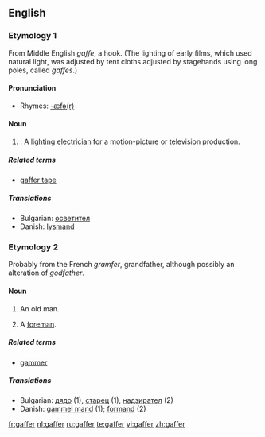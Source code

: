 ==English==

===Etymology 1===
From Middle English ''gaffe'', a hook. (The lighting of early films, which used natural light, was adjusted by tent cloths adjusted by stagehands using long poles, called ''gaffes''.)

====Pronunciation====
*Rhymes: [[Rhymes:English:-æfə(r)|-æfə(r)]]

====Noun====
{{en-noun}}

# {{context|Filmology}}: A [[lighting]] [[electrician]] for a motion-picture or television production.

=====Related terms=====
*[[gaffer tape]]

=====Translations=====
*Bulgarian: [[осветител]] {{m}}
*Danish: [[lysmand]]

===Etymology 2===
Probably from the French ''gramfer'', grandfather, although possibly an alteration of ''godfather''.

====Noun====
{{en-noun}}

# {{colloquial}} An old man.
# {{UK}} A [[foreman]].

=====Related terms=====
*[[gammer]]

=====Translations=====
*Bulgarian: [[дядо]] {{n}} (1), [[старец]] {{m}} (1), [[надзирател]] {{m}} (2)
*Danish: [[gammel mand]] (1); [[formand]] (2)

[[fr:gaffer]]
[[nl:gaffer]]
[[ru:gaffer]]
[[te:gaffer]]
[[vi:gaffer]]
[[zh:gaffer]]